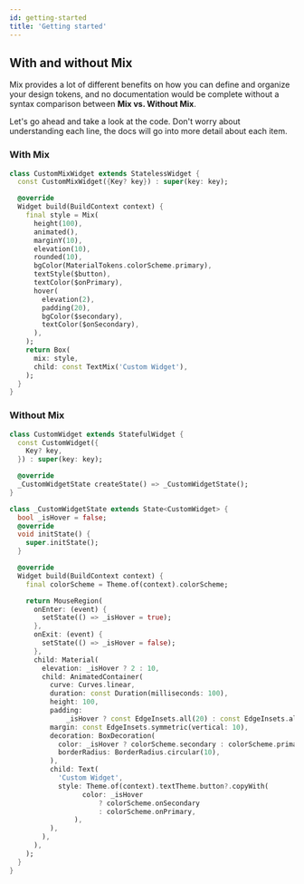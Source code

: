 ```yaml
---
id: getting-started
title: 'Getting started'
---
```



## With and without Mix

Mix provides a lot of different benefits on how you can define and organize your design tokens, and no documentation would be complete without a syntax comparison between **Mix vs. Without Mix**.

Let's go ahead and take a look at the code. Don't worry about understanding each line, the docs will go into more detail about each item.

### With Mix

```dart 
class CustomMixWidget extends StatelessWidget {
  const CustomMixWidget({Key? key}) : super(key: key);

  @override
  Widget build(BuildContext context) {
    final style = Mix(
      height(100),
      animated(),
      marginY(10),
      elevation(10),
      rounded(10),
      bgColor(MaterialTokens.colorScheme.primary),
      textStyle($button),
      textColor($onPrimary),
      hover(
        elevation(2),
        padding(20),
        bgColor($secondary),
        textColor($onSecondary),
      ),
    );
    return Box(
      mix: style,
      child: const TextMix('Custom Widget'),
    );
  }
}
```

### Without Mix

```dart
class CustomWidget extends StatefulWidget {
  const CustomWidget({
    Key? key,
  }) : super(key: key);

  @override
  _CustomWidgetState createState() => _CustomWidgetState();
}

class _CustomWidgetState extends State<CustomWidget> {
  bool _isHover = false;
  @override
  void initState() {
    super.initState();
  }

  @override
  Widget build(BuildContext context) {
    final colorScheme = Theme.of(context).colorScheme;

    return MouseRegion(
      onEnter: (event) {
        setState(() => _isHover = true);
      },
      onExit: (event) {
        setState(() => _isHover = false);
      },
      child: Material(
        elevation: _isHover ? 2 : 10,
        child: AnimatedContainer(
          curve: Curves.linear,
          duration: const Duration(milliseconds: 100),
          height: 100,
          padding:
              _isHover ? const EdgeInsets.all(20) : const EdgeInsets.all(0),
          margin: const EdgeInsets.symmetric(vertical: 10),
          decoration: BoxDecoration(
            color: _isHover ? colorScheme.secondary : colorScheme.primary,
            borderRadius: BorderRadius.circular(10),
          ),
          child: Text(
            'Custom Widget',
            style: Theme.of(context).textTheme.button?.copyWith(
                  color: _isHover
                      ? colorScheme.onSecondary
                      : colorScheme.onPrimary,
                ),
          ),
        ),
      ),
    );
  }
}
```